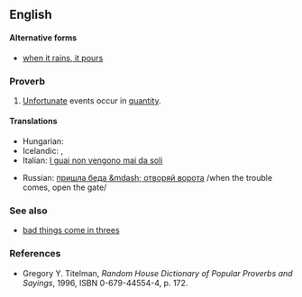 ==English==

====Alternative forms====
* [[when it rains, it pours]]

===Proverb===
{{infl|en|proverb|head=[[it]] [[never]] [[rain]]s [[but]] it [[pour]]s}}

# [[unfortunate|Unfortunate]] events occur in [[quantity]].

====Translations====
{{trans-top|unfortunate events occur in quantitiy}}
* Hungarian: {{t-|hu|a baj nem jár egyedül}}
* Icelandic: {{t+|is|sjaldan er ein báran stök}}, {{t+|is|það er ýmist of eða van}}
* Italian: [[I guai non vengono mai da soli]]
{{trans-mid}}
* Russian: [[пришла беда &mdash; отворяй ворота]] /when the trouble comes, open the gate/
{{trans-bottom}}

===See also===
* [[bad things come in threes]]

===References===
* Gregory Y. Titelman, ''Random House Dictionary of Popular Proverbs and Sayings'', 1996, ISBN 0-679-44554-4, p. 172.